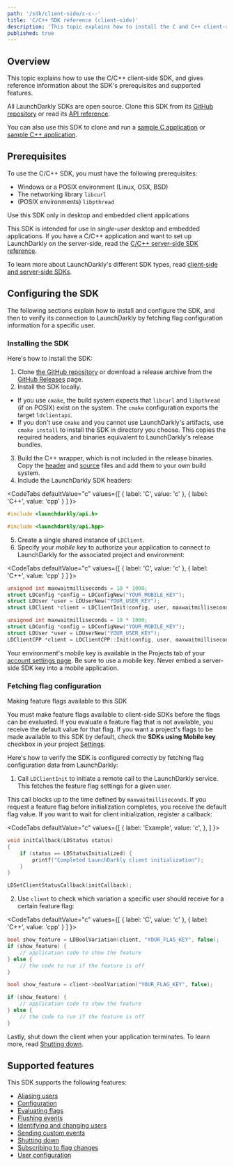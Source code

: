```yaml
---
path: '/sdk/client-side/c-c--'
title: 'C/C++ SDK reference (client-side)'
description: 'This topic explains how to install the C and C++ client-side SDK and lists the features it supports.'
published: true
---
```


## Overview

This topic explains how to use the C/C++ client-side SDK, and gives reference information about the SDK's prerequisites and supported features.

All LaunchDarkly SDKs are open source. Clone this SDK from its [GitHub repository](https://github.com/launchdarkly/c-client-sdk) or read its [API reference](https://github.com/launchdarkly/c-client-sdk).

You can also use this SDK to clone and run a [sample C application](https://github.com/launchdarkly/hello-c-client) or [sample C++ application](https://github.com/launchdarkly/hello-cpp-client).

## Prerequisites

To use the C/C++ SDK, you must have the following prerequisites:

* Windows or a POSIX environment (Linux, OSX, BSD)
* The networking library `libcurl`
* (POSIX environments) `libpthread`

<Callout intent="info">
<CalloutTitle>Use this SDK only in desktop and embedded client applications</CalloutTitle>
<CalloutDescription>

This SDK is intended for use in *single-user* desktop and embedded applications. If you have a C/C++ application and want to set up LaunchDarkly on the server-side, read the [C/C++ server-side SDK reference](/sdk/server-side/c-c--).

To learn more about LaunchDarkly's different SDK types, read [client-side and server-side SDKs](/sdk/concepts/client-side-server-side).

</CalloutDescription>
</Callout>

## Configuring the SDK

The following sections explain how to install and configure the SDK, and then to verify its connection to LaunchDarkly by fetching flag configuration information for a specific user.

### Installing the SDK

Here's how to install the SDK:

1. Clone [the GitHub repository](https://github.com/launchdarkly/c-client-sdk) or download a release archive from the [GitHub Releases](https://github.com/launchdarkly/c-client-sdk/releases) page.
2. Install the SDK locally.
 * If you use `cmake`, the build system expects that `libcurl` and `libpthread` (if on POSIX) exist on the system. The `cmake` configuration exports the target `ldclientapi`.
 * If you don't use `cmake` and you cannot use LaunchDarkly's artifacts, use `cmake install` to install the SDK in directory you choose. This copies the required headers, and binaries equivalent to LaunchDarkly's release bundles.
3. Build the C++ wrapper, which is not included in the release binaries. Copy the [header](https://github.com/launchdarkly/c-client-sdk/blob/master/cpp/include/launchdarkly/api.hpp) and [source](https://github.com/launchdarkly/c-client-sdk/blob/master/cpp/api.cpp) files and add them to your own build system.
4. Include the LaunchDarkly SDK headers:

<CodeTabs
  defaultValue="c"
  values={[
    { label: 'C', value: 'c' },
    { label: 'C++', value: 'cpp' }
  ]
}>
<CodeTabItem value="c">

```c
#include <launchdarkly/api.h>
```

</CodeTabItem>
<CodeTabItem value="cpp">

```c
#include <launchdarkly/api.hpp>
```

</CodeTabItem>
</CodeTabs>

5. Create a single shared instance of `LDClient`.
6. Specify your *mobile key* to authorize your application to connect to LaunchDarkly for the associated project and environment:

<CodeTabs
  defaultValue="c"
  values={[
    { label: 'C', value: 'c' },
    { label: 'C++', value: 'cpp' }
  ]
}>

<CodeTabItem value="c">

```c
unsigned int maxwaitmilliseconds = 10 * 1000;
struct LDConfig *config = LDConfigNew("YOUR_MOBILE_KEY");
struct LDUser *user = LDUserNew("YOUR_USER_KEY");
struct LDClient *client = LDClientInit(config, user, maxwaitmilliseconds);
```

</CodeTabItem>

<CodeTabItem value="cpp">

```cpp
unsigned int maxwaitmilliseconds = 10 * 1000;
struct LDConfig *config = LDConfigNew("YOUR_MOBILE_KEY");
struct LDUser *user = LDUserNew("YOUR_USER_KEY");
LDClientCPP *client = LDClientCPP::Init(config, user, maxwaitmilliseconds);
```

</CodeTabItem>
</CodeTabs>

Your environment's mobile key is available in the Projects tab of your [account settings page](https://app.launchdarkly.com/settings#/projects). Be sure to use a mobile key. Never embed a server-side SDK key into a mobile application.

### Fetching flag configuration

<Callout intent="alert">
<CalloutTitle>Making feature flags available to this SDK</CalloutTitle>
<CalloutDescription>

You must make feature flags available to client-side SDKs before the flags can be evaluated. If you evaluate a feature flag that is not available, you receive the default value for that flag. If you want a project's flags to be made available to this SDK by default, check the **SDKs using Mobile key** checkbox in your project [Settings](https://app.launchdarkly.com/settings#/projects).

</CalloutDescription>
</Callout>

Here's how to verify the SDK is configured correctly by fetching flag configuration data from LaunchDarkly:

1. Call `LDClientInit` to initiate a remote call to the LaunchDarkly service. This fetches the feature flag settings for a given user.

 This call blocks up to the time defined by `maxwaitmilliseconds`. If you request a feature flag before initialization completes, you receive the default flag value. If you want to wait for client initialization, register a callback:

<CodeTabs
  defaultValue="c"
  values={[
    { label: 'Example', value: 'c', },
  ]
}>
<CodeTabItem value="c">

```c
void initCallback(LDStatus status)
{
    if (status == LDStatusInitialized) {
        printf("Completed LaunchDarkly client initialization");
    }
}

LDSetClientStatusCallback(initCallback);
```

</CodeTabItem>
</CodeTabs>

2. Use `client` to check which variation a specific user should receive for a certain feature flag:

<CodeTabs
  defaultValue="c"
  values={[
    { label: 'C', value: 'c' },
    { label: 'C++', value: 'cpp' }
  ]
}>
<CodeTabItem value="c">

```c
bool show_feature = LDBoolVariation(client, "YOUR_FLAG_KEY", false);
if (show_feature) {
    // application code to show the feature
} else {
    // the code to run if the feature is off
}
```

</CodeTabItem>

<CodeTabItem value="cpp">

```cpp
bool show_feature = client->boolVariation("YOUR_FLAG_KEY", false);

if (show_feature) {
    // application code to show the feature
} else {
    // the code to run if the feature is off
}
```

</CodeTabItem>
</CodeTabs>

Lastly, shut down the client when your application terminates. To learn more, read [Shutting down](/sdk/features/shutdown#cc-client-side).

## Supported features

This SDK supports the following features:

* [Aliasing users](/sdk/features/aliasing-users#cc-client-side)
* [Configuration](/sdk/features/config#cc-client-side)
* [Evaluating flags](/sdk/features/evaluating#cc-client-side)
* [Flushing events](/sdk/features/flush#cc-client-side)
* [Identifying and changing users](/sdk/features/identify#cc-client-side)
* [Sending custom events](/sdk/features/events#cc-client-side)
* [Shutting down](/sdk/features/shutdown#cc-client-side)
* [Subscribing to flag changes](/sdk/features/flag-changes#cc-client-side)
* [User configuration](/sdk/features/user-config#cc-client-side)
